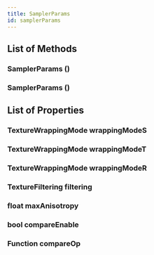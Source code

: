 ```yaml
---
title: SamplerParams
id: samplerParams
---
```


## List of Methods

### SamplerParams ()

### SamplerParams ()

## List of Properties

### TextureWrappingMode wrappingModeS

### TextureWrappingMode wrappingModeT

### TextureWrappingMode wrappingModeR

### TextureFiltering filtering

### float maxAnisotropy

### bool compareEnable

### Function compareOp


